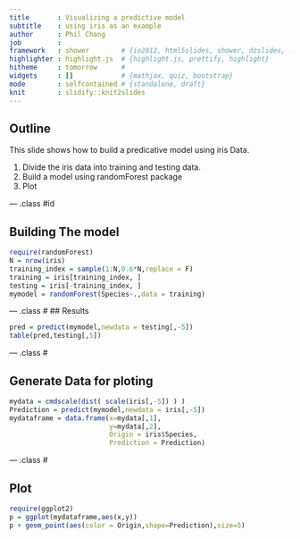 ---
title       : Visualizing a predictive model
subtitle    : using iris as an example
author      : Phil Chang
job         : 
framework   : shower        # {io2012, html5slides, shower, dzslides, ...}
highlighter : highlight.js  # {highlight.js, prettify, highlight}
hitheme     : tomorrow      # 
widgets     : []            # {mathjax, quiz, bootstrap}
mode        : selfcontained # {standalone, draft}
knit        : slidify::knit2slides
---

## Outline
This slide shows how to build a predicative model using iris Data.

1. Divide the iris data into training and testing data.
2. Build a model using randomForest package
3. Plot 

--- .class #id 

## Building The model
```{r build_model}
require(randomForest)
N = nrow(iris)
training_index = sample(1:N,0.6*N,replace = F)
training = iris[training_index, ]
testing = iris[-training_index, ]
mymodel = randomForest(Species~.,data = training)
```



--- .class #
## Results
```{r results}
pred = predict(mymodel,newdata = testing[,-5])
table(pred,testing[,5])
```

--- .class #

## Generate Data for ploting
```{r generate_data}
mydata = cmdscale(dist( scale(iris[,-5]) ) )
Prediction = predict(mymodel,newdata = iris[,-5])
mydataframe = data.frame(x=mydata[,1],
                         y=mydata[,2],
                         Origin = iris$Species,
                         Prediction = Prediction)

```

--- .class #

## Plot
```{r Plot,echo=FALSE,fig.width=10,fig.height=6}
require(ggplot2)
p = ggplot(mydataframe,aes(x,y))
p + geom_point(aes(color = Origin,shape=Prediction),size=5)
```
